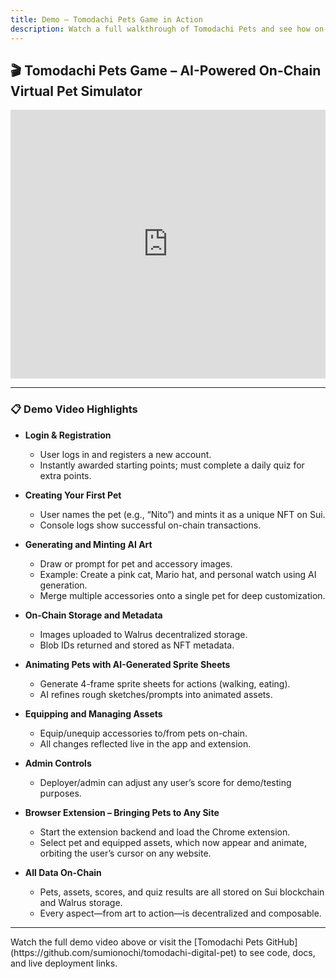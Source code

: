 ```yaml
---
title: Demo – Tomodachi Pets Game in Action
description: Watch a full walkthrough of Tomodachi Pets and see how on-chain AI-powered pet NFTs work.
---
```


## 🎬 Tomodachi Pets Game – AI-Powered On-Chain Virtual Pet Simulator

<iframe 
  width="100%" 
  height="430" 
  src="https://www.youtube.com/embed/E1rkjZkNquI" 
  title="Tomodachi Pets – AI-Powered On-Chain Virtual Pet Simulator" 
  frameBorder="0" 
  allow="accelerometer; autoplay; clipboard-write; encrypted-media; gyroscope; picture-in-picture; web-share" 
  allowFullScreen
></iframe>

---

### 📋 Demo Video Highlights

- **Login & Registration**
  - User logs in and registers a new account.
  - Instantly awarded starting points; must complete a daily quiz for extra points.

- **Creating Your First Pet**
  - User names the pet (e.g., “Nito”) and mints it as a unique NFT on Sui.
  - Console logs show successful on-chain transactions.

- **Generating and Minting AI Art**
  - Draw or prompt for pet and accessory images.
  - Example: Create a pink cat, Mario hat, and personal watch using AI generation.
  - Merge multiple accessories onto a single pet for deep customization.

- **On-Chain Storage and Metadata**
  - Images uploaded to Walrus decentralized storage.
  - Blob IDs returned and stored as NFT metadata.

- **Animating Pets with AI-Generated Sprite Sheets**
  - Generate 4-frame sprite sheets for actions (walking, eating).
  - AI refines rough sketches/prompts into animated assets.

- **Equipping and Managing Assets**
  - Equip/unequip accessories to/from pets on-chain.
  - All changes reflected live in the app and extension.

- **Admin Controls**
  - Deployer/admin can adjust any user’s score for demo/testing purposes.

- **Browser Extension – Bringing Pets to Any Site**
  - Start the extension backend and load the Chrome extension.
  - Select pet and equipped assets, which now appear and animate, orbiting the user’s cursor on any website.

- **All Data On-Chain**
  - Pets, assets, scores, and quiz results are all stored on Sui blockchain and Walrus storage.
  - Every aspect—from art to action—is decentralized and composable.

---

<Note>
  Watch the full demo video above or visit the  
  [Tomodachi Pets GitHub](https://github.com/sumionochi/tomodachi-digital-pet)  
  to see code, docs, and live deployment links.
</Note>
